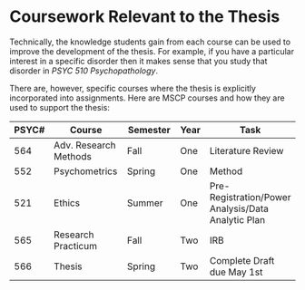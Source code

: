 # Coursework Relevant to the Thesis


Technically, the knowledge students gain from each course can be used to improve the development of the thesis. For example, if you have a particular interest in a specific disorder then it makes sense that you study that disorder in *PSYC 510 Psychopathology*. 

There are, however, specific courses where the thesis is explicitly incorporated into assignments.  Here are MSCP courses and how they are used to support the thesis: 



|PSYC#| Course           | Semester | Year | Task | 
|--|----------------|---------------|------|-----------|
| 564 | Adv. Research Methods | Fall | One | Literature Review |
| 552 | Psychometrics | Spring | One | Method |
| 521 | Ethics | Summer | One | Pre-Registration/Power Analysis/Data Analytic Plan |
| 565 | Research Practicum | Fall | Two | IRB |
| 566 | Thesis| Spring | Two | Complete Draft due May 1st |
